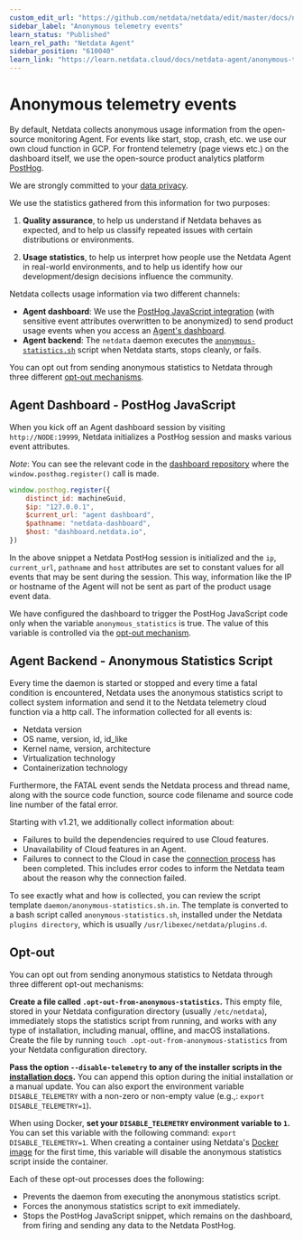```yaml
---
custom_edit_url: "https://github.com/netdata/netdata/edit/master/docs/netdata-agent/configuration/anonymous-telemetry-events.md"
sidebar_label: "Anonymous telemetry events"
learn_status: "Published"
learn_rel_path: "Netdata Agent"
sidebar_position: "610040"
learn_link: "https://learn.netdata.cloud/docs/netdata-agent/anonymous-telemetry-events"
---
```


# Anonymous telemetry events

By default, Netdata collects anonymous usage information from the open-source monitoring Agent. For events like start, stop, crash, etc. we use our own cloud function in GCP. For frontend telemetry (page views etc.) on the dashboard itself, we use the open-source product analytics platform [PostHog](https://github.com/PostHog/posthog).

We are strongly committed to your [data privacy](https://netdata.cloud/privacy/).

We use the statistics gathered from this information for two purposes:

1. **Quality assurance**, to help us understand if Netdata behaves as expected, and to help us classify repeated
   issues with certain distributions or environments.

2. **Usage statistics**, to help us interpret how people use the Netdata Agent in real-world environments, and to help
   us identify how our development/design decisions influence the community.

Netdata collects usage information via two different channels:

- **Agent dashboard**: We use the [PostHog JavaScript integration](https://posthog.com/docs/integrations/js-integration) (with sensitive event attributes overwritten to be anonymized) to send product usage events when you access an [Agent's dashboard](/docs/dashboards-and-charts).
- **Agent backend**: The `netdata` daemon executes the [`anonymous-statistics.sh`](https://github.com/netdata/netdata/blob/6469cf92724644f5facf343e4bdd76ac0551a418/daemon/anonymous-statistics.sh.in) script when Netdata starts, stops cleanly, or fails.

You can opt out from sending anonymous statistics to Netdata through three different [opt-out mechanisms](#opt-out).

## Agent Dashboard - PostHog JavaScript

When you kick off an Agent dashboard session by visiting `http://NODE:19999`, Netdata initializes a PostHog session and masks various event attributes.

_Note_: You can see the relevant code in the [dashboard repository](https://github.com/netdata/dashboard/blob/master/src/domains/global/sagas.ts#L107) where the `window.posthog.register()` call is made.

```JavaScript
window.posthog.register({
    distinct_id: machineGuid,
    $ip: "127.0.0.1",
    $current_url: "agent dashboard",
    $pathname: "netdata-dashboard",
    $host: "dashboard.netdata.io",
})
```

In the above snippet a Netdata PostHog session is initialized and the `ip`, `current_url`, `pathname` and `host` attributes are set to constant values for all events that may be sent during the session. This way, information like the IP or hostname of the Agent will not be sent as part of the product usage event data.

We have configured the dashboard to trigger the PostHog JavaScript code only when the variable `anonymous_statistics` is true. The value of this
variable is controlled via the [opt-out mechanism](#opt-out).

## Agent Backend - Anonymous Statistics Script

Every time the daemon is started or stopped and every time a fatal condition is encountered, Netdata uses the anonymous
statistics script to collect system information and send it to the Netdata telemetry cloud function via a http call. The information collected for all
events is:

- Netdata version
- OS name, version, id, id_like
- Kernel name, version, architecture
- Virtualization technology
- Containerization technology

Furthermore, the FATAL event sends the Netdata process and thread name, along with the source code function, source code
filename and source code line number of the fatal error.

Starting with v1.21, we additionally collect information about:

- Failures to build the dependencies required to use Cloud features.
- Unavailability of Cloud features in an Agent.
- Failures to connect to the Cloud in case the [connection process](/docs/netdata-cloud/connect-agent) has been completed. This includes error codes
  to inform the Netdata team about the reason why the connection failed.

To see exactly what and how is collected, you can review the script template `daemon/anonymous-statistics.sh.in`. The
template is converted to a bash script called `anonymous-statistics.sh`, installed under the Netdata `plugins
directory`, which is usually `/usr/libexec/netdata/plugins.d`.

## Opt-out

You can opt out from sending anonymous statistics to Netdata through three different opt-out mechanisms:

**Create a file called `.opt-out-from-anonymous-statistics`.** This empty file, stored in your Netdata configuration
directory (usually `/etc/netdata`), immediately stops the statistics script from running, and works with any type of
installation, including manual, offline, and macOS installations. Create the file by running `touch
.opt-out-from-anonymous-statistics` from your Netdata configuration directory.

**Pass the option `--disable-telemetry` to any of the installer scripts in the [installation
docs](/docs/netdata-agent/installation).** You can append this option during the initial installation or a manual
update. You can also export the environment variable `DISABLE_TELEMETRY` with a non-zero or non-empty value
(e.g.,: `export DISABLE_TELEMETRY=1`).

When using Docker, **set your `DISABLE_TELEMETRY` environment variable to `1`.** You can set this variable with the following
command: `export DISABLE_TELEMETRY=1`. When creating a container using Netdata's [Docker
image](/docs/netdata-agent/installation/docker#create-a-new-netdata-agent-container) for the first time, this variable will disable
the anonymous statistics script inside the container.

Each of these opt-out processes does the following:

- Prevents the daemon from executing the anonymous statistics script.
- Forces the anonymous statistics script to exit immediately.
- Stops the PostHog JavaScript snippet, which remains on the dashboard, from firing and sending any data to the Netdata PostHog.
